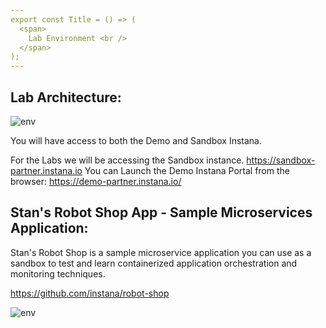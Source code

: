 ```yaml
---
export const Title = () => (
  <span>
    Lab Environment <br />
  </span>
);
---
```

## Lab Architecture: 


![env](images/env.1.png)


You will have access to both the Demo and Sandbox Instana. 

For the Labs we will be accessing the Sandbox instance. 
https://sandbox-partner.instana.io 
You can Launch the Demo Instana Portal from the browser:
https://demo-partner.instana.io/



## Stan's Robot Shop App - Sample Microservices Application:

Stan's Robot Shop is a sample microservice application you can use as a sandbox to test and learn containerized application orchestration and monitoring techniques.

https://github.com/instana/robot-shop

![env](images/env.2.png)


